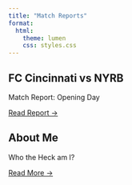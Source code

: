 ```yaml
---
title: "Match Reports"
format:
  html:
    theme: lumen
    css: styles.css
---
```


```{=html}
<div class="grid-container">
  <div class="card">
    <div class="card-header"></div>
    <div class="card-body">
      <h2 class="card-title">FC Cincinnati vs NYRB</h2>
      <div class="card-content">
        <p>Match Report: Opening Day</p>
        <a href="reports/NYRB.html" class="btn">Read Report →</a>
      </div>
    </div>
  </div>

  <div class="card">
    <div class="card-header"></div>
    <div class="card-body">
      <h2 class="card-title">About Me</h2>
      <div class="card-content">
        <p>Who the Heck am I?</p>
        <a href="reports/intro.html" class="btn">Read More →</a>
      </div>
    </div>
  </div>
</div>
```